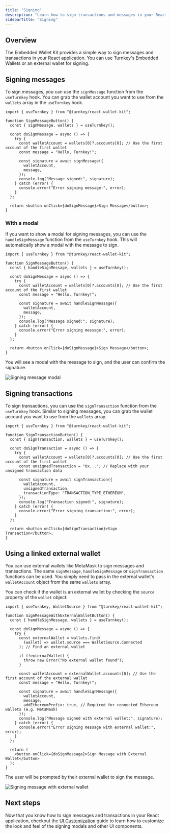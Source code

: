 ```yaml
---
title: "Signing"
description: "Learn how to sign transactions and messages in your React app using Turnkey's Embedded Wallets or an external browser wallet."
sidebarTitle: "Signing"
---
```


## Overview

The Embedded Wallet Kit provides a simple way to sign messages and transactions in your React application. You can use Turnkey's Embedded Wallets or an external wallet for signing.

## Signing messages

To sign messages, you can use the `signMessage` function from the `useTurnkey` hook. You can grab the wallet account you want to use from the `wallets` array in the `useTurnkey` hook.

```tsx
import { useTurnkey } from "@turnkey/react-wallet-kit";

function SignMessageButton() {
  const { signMessage, wallets } = useTurnkey();

  const doSignMessage = async () => {
    try {
      const walletAccount = wallets[0]?.accounts[0]; // Use the first account of the first wallet
      const message = "Hello, Turnkey!";

      const signature = await signMessage({
        walletAccount,
        message,
      });
      console.log("Message signed:", signature);
    } catch (error) {
      console.error("Error signing message:", error);
    }
  };

  return <button onClick={doSignMessage}>Sign Message</button>;
}
```

### With a modal

If you want to show a modal for signing messages, you can use the `handleSignMessage` function from the `useTurnkey` hook. This will automatically show a modal with the message to sign.

```tsx
import { useTurnkey } from "@turnkey/react-wallet-kit";

function SignMessageButton() {
  const { handleSignMessage, wallets } = useTurnkey();

  const doSignMessage = async () => {
    try {
      const walletAccount = wallets[0]?.accounts[0]; // Use the first account of the first wallet
      const message = "Hello, Turnkey!";

      const signature = await handleSignMessage({
        walletAccount,
        message,
      });
      console.log("Message signed:", signature);
    } catch (error) {
      console.error("Error signing message:", error);
    }
  };

  return <button onClick={doSignMessage}>Sign Message</button>;
}
```

You will see a modal with the message to sign, and the user can confirm the signature.

<img
  src="/images/sdks/img/react/sign-component.png"
  alt="Signing message modal"
/>

## Signing transactions

To sign transactions, you can use the `signTransaction` function from the `useTurnkey` hook. Similar to signing messages, you can grab the wallet account you want to use from the `wallets` array.

```tsx
import { useTurnkey } from "@turnkey/react-wallet-kit";

function SignTransactionButton() {
  const { signTransaction, wallets } = useTurnkey();

  const doSignTransaction = async () => {
    try {
      const walletAccount = wallets[0]?.accounts[0]; // Use the first account of the first wallet
      const unsignedTransaction = "0x..."; // Replace with your unsigned transaction data

      const signature = await signTransaction({
        walletAccount,
        unsignedTransaction,
        transactionType: "TRANSACTION_TYPE_ETHEREUM",
      });
      console.log("Transaction signed:", signature);
    } catch (error) {
      console.error("Error signing transaction:", error);
    }
  };

  return <button onClick={doSignTransaction}>Sign Transaction</button>;
}
```

## Using a linked external wallet

You can use external wallets like MetaMask to sign messages and transactions. The same `signMessage`, `handleSignMessage` or `signTransaction` functions can be used. You simply need to pass in the external wallet's `walletAccount` object from the same `wallets` array.

You can check if the wallet is an external wallet by checking the `source` property of the `wallet` object:

```tsx
import { useTurnkey, WalletSource } from "@turnkey/react-wallet-kit";

function SignMessageWithExternalWalletButton() {
  const { handleSignMessage, wallets } = useTurnkey();

  const doSignMessage = async () => {
    try {
      const externalWallet = wallets.find(
        (wallet) => wallet.source === WalletSource.Connected
      ); // Find an external wallet

      if (!externalWallet) {
        throw new Error("No external wallet found");
      }

      const walletAccount = externalWallet.accounts[0]; // Use the first account of the external wallet
      const message = "Hello, Turnkey!";

      const signature = await handleSignMessage({
        walletAccount,
        message,
        addEthereumPrefix: true, // Required for connected Ethereum wallets (e.g. MetaMask) 
      });
      console.log("Message signed with external wallet:", signature);
    } catch (error) {
      console.error("Error signing message with external wallet:", error);
    }
  };

  return (
    <button onClick={doSignMessage}>Sign Message with External Wallet</button>
  );
}
```

The user will be prompted by their external wallet to sign the message.

<img
  src="/images/sdks/img/react/sign-external.png"
  alt="Signing message with external wallet"
/>

## Next steps

Now that you know how to sign messages and transactions in your React application, checkout the [UI Customization](/sdks/react/ui-customization) guide to learn how to customize the look and feel of the signing modals and other UI components.
